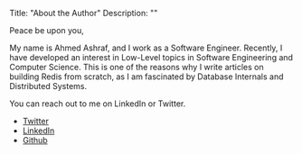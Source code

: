 Title: "About the Author"
Description: ""

Peace be upon you,

My name is Ahmed Ashraf, and I work as a Software Engineer. Recently, I have developed an interest in Low-Level topics in Software Engineering and Computer Science. This is one of the reasons why I write articles on building Redis from scratch, as I am fascinated by Database Internals and Distributed Systems.

You can reach out to me on LinkedIn or Twitter.

- [Twitter](https://twitter.com/ahmedash95)
- [LinkedIn](https://www.linkedin.com/in/ahmedash95/)
- [Github](https://github.com/ahmedash95)